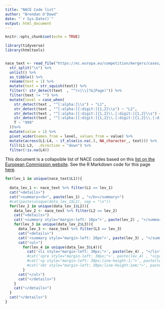 ```yaml
---
title: "NACE Code list"
author: "Brendan O'Dowd"
date: "`r Sys.Date()`"
output: html_document
---
```


```r
knitr::opts_chunk$set(echo = TRUE)

library(tidyverse)
library(htmltools)


nace_text <- read_file("https://ec.europa.eu/competition/mergers/cases/index/nace_all.html") %>% 
  str_split("\n") %>% 
  unlist() %>% 
  as_tibble() %>% 
  rename(text = 1) %>% 
  mutate(text = str_squish(text)) %>% 
  filter(! str_detect(text  , "^(<|\\[?&|Page)")) %>% 
  filter(text != "") %>% 
  mutate(level = case_when(
    str_detect(text , "^[:alpha:]\\s") ~ "L1",
    str_detect(text , "^[:alpha:][:digit:]{1,2}\\s") ~ "L2",
    str_detect(text , "^[:alpha:][:digit:]{1,2}\\.[:digit:]{1,2}\\s") ~ "L3",
    str_detect(text , "^[:alpha:][:digit:]{1,2}\\.[:digit:]{1,2}\\.[:digit:]{1,2}\\s") ~ "L4",
    T ~ "999"
  ))%>% 
  mutate(value = 1) %>% 
  pivot_wider(names_from = level, values_from = value) %>% 
  mutate(across(L1:L4, ~ if_else(is.na(.), NA_character_, text))) %>% 
  fill(L1:L3,  .direction = "down") %>% 
  filter(!is.na(L4))
```


This document is a collapsible list of NACE codes based on this [list on the European Commission website](https://ec.europa.eu/). See the R Markdown code for this page [here](https://github.com/brendanjodowd/nace_page).

```r


for(lev_1 in unique(nace_text$L1)){
  
  data_lev_1 <- nace_text %>% filter(L1 == lev_1)
  cat("<details>")
  cat("<summary><b>", paste(lev_1) , "</b></summary>")
  #cat(paste(unique(data_lev_1$L2), sep = "\n"))
  for(lev_2 in unique(data_lev_1$L2)){
    data_lev_2 <- nace_text %>% filter(L2 == lev_2)
    cat("<details>")
    cat('<summary style="margin-left: 10px">', paste(lev_2) , "</summary>")
    for(lev_3 in unique(data_lev_2$L3)){
      data_lev_3 <- nace_text %>% filter(L3 == lev_3)
      cat("<details>")
      cat('<summary style="margin-left: 20px">', paste(lev_3) , "</summary>")
      cat("<ul>")
        for(lev_4 in unique(data_lev_3$L4)){
          cat('<li style="margin-left: 30px;">', paste(lev_4) , "</li>")
          #cat('<pre style="margin-left: 30px;">', paste(lev_4) , "</pre>")
          #cat('<p style="margin-left: 30px;line-height:1;">', paste(lev_4) , "</p>")
          #cat('<br style="margin-left: 30px;line-height:1em;">', paste(lev_4) )
        }
      cat("</ul>")
      cat("</details>")
    }
    cat("</details>")
  }
  cat("</details>")
}

```







